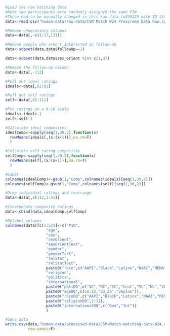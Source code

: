```r

#Load the raw matching data
#Note two participants were randomly assigned the same PIN
#These had to be manually changed in this raw data (w239425 with ID 119589 went to w239426)
data<-read.csv("human-data/raw-data/CSM Match W24 Prescreen Data Raw.csv")

```



```r

#Remove unnecessary columns
data<-data[,-c(1:17,131)]

#Remove people who aren't interested in follow-up
data<-subset(data,data$followUp==1)

data<-subset(data,data$sex_orient %in% c(1,3))

#Remove the follow-up column
data<-data[,-112]

```



```r

#Pull out ideal ratings
ideals<-data[,52:81]

#Pull out self ratings
self<-data[,82:111]

#Put ratings on a 0-10 scale
ideals<-ideals-1
self<-self-1

#Calculate ideal composites
idealComp<-sapply(seq(1,30,2),function(x)
  rowMeans(ideals[,(x:(x+1))],na.rm=T)
  )

#Calculate self rating composites
selfComp<-sapply(seq(1,30,2),function(x)
  rowMeans(self[,(x:(x+1))],na.rm=T)
  )

#Label
colnames(idealComp)<-gsub(1,"Comp",colnames(ideals)[seq(1,30,2)])
colnames(selfComp)<-gsub(1,"Comp",colnames(self)[seq(1,30,2)])

```



```r

#Drop individual ratings and rearrange
data<-data[,c(112,1:51)]

#Incorporate composite ratings
data<-cbind(data,idealComp,selfComp)

```



```r

#Relabel columns
colnames(data)[c(1:52)]<-c("PIN",
                  "age",
                  "sex",
                  "sexOrient",
                  "sexOrientText",
                  "gender",
                  "genderText",
                  "relStat",
                  "relStatText",
                  paste0("race",c("AAPI","Black","Latinx","NAAI","MENA","White","NA")),
                  "religion",
                  "politics",
                  "international",
                  paste0("poliDQ",c("VC","MC","SC","Cent","SL","ML","VL")),
                  paste0("ageDQ",c(18:22,"23_25","26plus")),
                  paste0("raceDQ",c("AAPI","Black","Latinx","NAAI","MENA","White")),
                  paste0("religionDQ",1:11),
                  paste0("internationalDQ",c("Dom","Int"))
                  )

```



```r

#Save data
write.csv(data,"human-data/processed-data/CSM-Match-matching-data-W24.csv",
          row.names=F)

```

